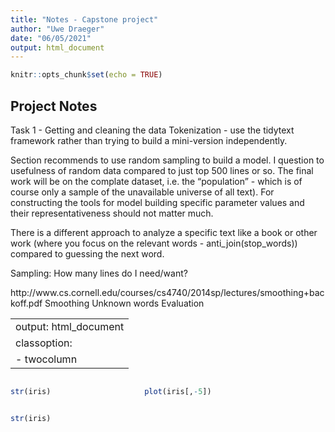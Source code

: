 ```yaml
---
title: "Notes - Capstone project"
author: "Uwe Draeger"
date: "06/05/2021"
output: html_document
---
```


```r
knitr::opts_chunk$set(echo = TRUE)
```

## Project Notes

Task 1 - Getting and cleaning the data
Tokenization - use the tidytext framework rather than trying to build a mini-version independently. 

Section recommends to use random sampling to build a model.
I question to usefulness of random data compared to just top 500 lines or so.
The final work will be on the complate dataset, i.e. the "population" - which is of course only a sample of the unavailable universe of all text). For constructing the tools for model building specific parameter values and their representativeness should not matter much.


There is a different approach to analyze a specific text like a book or other work  (where you focus on the relevant words - anti_join(stop_words)) compared to guessing the next word. 

Sampling:
How many lines do I need/want?


http://www.cs.cornell.edu/courses/cs4740/2014sp/lectures/smoothing+backoff.pdf
Smoothing
Unknown words
Evaluation 

---
output: html_document
classoption:
- twocolumn
---

:::::::::::::: {.columns}
::: {.column width="40%"}

```r
str(iris)
```


:::
::: {.column width="60%"}

```r
plot(iris[,-5])
```


:::
::::::::::::::

```r
str(iris)
```
